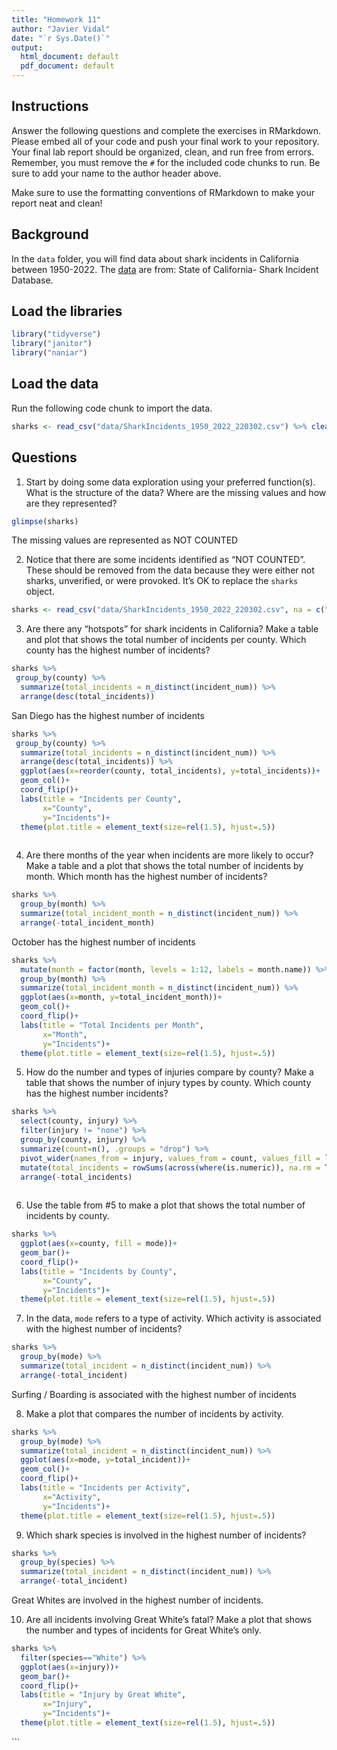 ```yaml
---
title: "Homework 11"
author: "Javier Vidal"
date: "`r Sys.Date()`"
output:
  html_document: default
  pdf_document: default
---
```


## Instructions
Answer the following questions and complete the exercises in RMarkdown. Please embed all of your code and push your final work to your repository. Your final lab report should be organized, clean, and run free from errors. Remember, you must remove the `#` for the included code chunks to run. Be sure to add your name to the author header above.  

Make sure to use the formatting conventions of RMarkdown to make your report neat and clean!    

## Background
In the `data` folder, you will find data about shark incidents in California between 1950-2022. The [data](https://catalog.data.gov/dataset/shark-incident-database-california-56167) are from: State of California- Shark Incident Database.   

## Load the libraries
```r
library("tidyverse")
library("janitor")
library("naniar")
```

## Load the data
Run the following code chunk to import the data.
```r
sharks <- read_csv("data/SharkIncidents_1950_2022_220302.csv") %>% clean_names()
```

## Questions
1. Start by doing some data exploration using your preferred function(s). What is the structure of the data? Where are the missing values and how are they represented?  
```r
glimpse(sharks)
```
The missing values are represented as NOT COUNTED

2. Notice that there are some incidents identified as "NOT COUNTED". These should be removed from the data because they were either not sharks, unverified, or were provoked. It's OK to replace the `sharks` object.
```r
sharks <- read_csv("data/SharkIncidents_1950_2022_220302.csv", na = c("NOT COUNTED", "NA", "major*", "minor*", "none*")) %>% clean_names()
```


3. Are there any "hotspots" for shark incidents in California? Make a table and plot that shows the total number of incidents per county. Which county has the highest number of incidents?
```r
sharks %>% 
 group_by(county) %>% 
  summarize(total_incidents = n_distinct(incident_num)) %>% 
  arrange(desc(total_incidents))
```
San Diego has the highest number of incidents 

```r
sharks %>% 
 group_by(county) %>% 
  summarize(total_incidents = n_distinct(incident_num)) %>% 
  arrange(desc(total_incidents)) %>% 
  ggplot(aes(x=reorder(county, total_incidents), y=total_incidents))+
  geom_col()+
  coord_flip()+
  labs(title = "Incidents per County",
       x="County", 
       y="Incidents")+
  theme(plot.title = element_text(size=rel(1.5), hjust=.5))
  
```


4. Are there months of the year when incidents are more likely to occur? Make a table and a plot that shows the total number of incidents by month. Which month has the highest number of incidents?  
```r
sharks %>% 
  group_by(month) %>% 
  summarize(total_incident_month = n_distinct(incident_num)) %>% 
  arrange(-total_incident_month)
```
October has the highest number of incidents 

```r
sharks %>% 
  mutate(month = factor(month, levels = 1:12, labels = month.name)) %>% 
  group_by(month) %>% 
  summarize(total_incident_month = n_distinct(incident_num)) %>%
  ggplot(aes(x=month, y=total_incident_month))+
  geom_col()+
  coord_flip()+
  labs(title = "Total Incidents per Month",
       x="Month", 
       y="Incidents")+
  theme(plot.title = element_text(size=rel(1.5), hjust=.5))
```


5. How do the number and types of injuries compare by county? Make a table that shows the number of injury types by county. Which county has the highest number incidents?
```r
sharks %>% 
  select(county, injury) %>% 
  filter(injury != "none") %>% 
  group_by(county, injury) %>% 
  summarize(count=n(), .groups = "drop") %>% 
  pivot_wider(names_from = injury, values_from = count, values_fill = list(count = 0)) %>% 
  mutate(total_incidents = rowSums(across(where(is.numeric)), na.rm = T)) %>% 
  arrange(-total_incidents) 
  
```


6. Use the table from #5 to make a plot that shows the total number of incidents by county.
```r
sharks %>% 
  ggplot(aes(x=county, fill = mode))+
  geom_bar()+
  coord_flip()+
  labs(title = "Incidents by County",
       x="County", 
       y="Incidents")+
  theme(plot.title = element_text(size=rel(1.5), hjust=.5))  
```


7. In the data, `mode` refers to a type of activity. Which activity is associated with the highest number of incidents?
```r
sharks %>% 
  group_by(mode) %>% 
  summarize(total_incident = n_distinct(incident_num)) %>% 
  arrange(-total_incident)
```
Surfing / Boarding is associated with the highest number of incidents 

8. Make a plot that compares the number of incidents by activity.
```r
sharks %>% 
  group_by(mode) %>% 
  summarize(total_incident = n_distinct(incident_num)) %>% 
  ggplot(aes(x=mode, y=total_incident))+
  geom_col()+
  coord_flip()+
  labs(title = "Incidents per Activity",
       x="Activity", 
       y="Incidents")+
  theme(plot.title = element_text(size=rel(1.5), hjust=.5))
```


9. Which shark species is involved in the highest number of incidents?  
```r
sharks %>% 
  group_by(species) %>% 
  summarize(total_incident = n_distinct(incident_num)) %>% 
  arrange(-total_incident)
```
Great Whites are involved in the highest number of incidents. 

10. Are all incidents involving Great White's fatal? Make a plot that shows the number and types of incidents for Great White's only.  
```r
sharks %>% 
  filter(species=="White") %>% 
  ggplot(aes(x=injury))+
  geom_bar()+
  coord_flip()+
  labs(title = "Injury by Great White",
       x="Injury", 
       y="Incidents")+
  theme(plot.title = element_text(size=rel(1.5), hjust=.5))  
```
```


